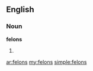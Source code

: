 ==English==

===Noun===
'''felons'''

# {{plural of|[[felon]]}}

[[ar:felons]]
[[my:felons]]
[[simple:felons]]